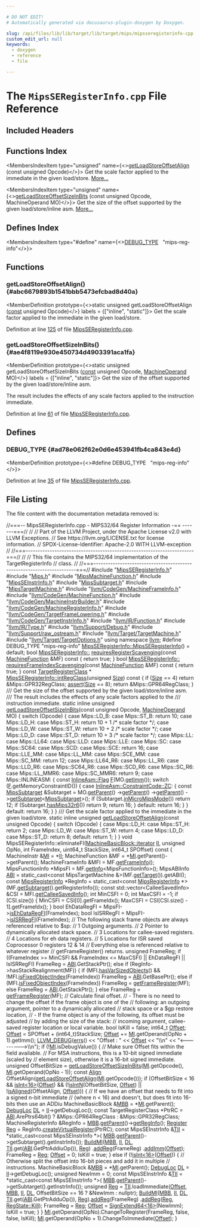 ```yaml
---

# DO NOT EDIT!
# Automatically generated via docusaurus-plugin-doxygen by Doxygen.

slug: /api/files/lib/lib/target/lib/target/mips/mipsseregisterinfo-cpp
custom_edit_url: null
keywords:
  - doxygen
  - reference
  - file

---
```





# The `MipsSERegisterInfo.cpp` File Reference

<DoxygenPage pluginConfig={pluginConfig}>



## Included Headers

<IncludesList>
<IncludesListItem
  filePath="MipsSERegisterInfo.h"
  permalink="/docs/api/files/lib/lib/target/lib/target/mips/mipsseregisterinfo-h"
  isLocal="true" />
<IncludesListItem
  filePath="Mips.h"
  permalink="/docs/api/files/lib/lib/target/lib/target/mips/mips-h"
  isLocal="true" />
<IncludesListItem
  filePath="MipsMachineFunction.h"
  permalink="/docs/api/files/lib/lib/target/lib/target/mips/mipsmachinefunction-h"
  isLocal="true" />
<IncludesListItem
  filePath="MipsSEInstrInfo.h"
  permalink="/docs/api/files/lib/lib/target/lib/target/mips/mipsseinstrinfo-h"
  isLocal="true" />
<IncludesListItem
  filePath="MipsSubtarget.h"
  permalink="/docs/api/files/lib/lib/target/lib/target/mips/mipssubtarget-h"
  isLocal="true" />
<IncludesListItem
  filePath="MipsTargetMachine.h"
  permalink="/docs/api/files/lib/lib/target/lib/target/mips/mipstargetmachine-h"
  isLocal="true" />
<IncludesListItem
  filePath="llvm/CodeGen/MachineFrameInfo.h"
  permalink="/docs/api/files/include/include/llvm/include/llvm/codegen/machineframeinfo-h"
  isLocal="true" />
<IncludesListItem
  filePath="llvm/CodeGen/MachineFunction.h"
  permalink="/docs/api/files/include/include/llvm/include/llvm/codegen/machinefunction-h"
  isLocal="true" />
<IncludesListItem
  filePath="llvm/CodeGen/MachineInstrBuilder.h"
  permalink="/docs/api/files/include/include/llvm/include/llvm/codegen/machineinstrbuilder-h"
  isLocal="true" />
<IncludesListItem
  filePath="llvm/CodeGen/MachineRegisterInfo.h"
  permalink="/docs/api/files/include/include/llvm/include/llvm/codegen/machineregisterinfo-h"
  isLocal="true" />
<IncludesListItem
  filePath="llvm/CodeGen/TargetFrameLowering.h"
  permalink="/docs/api/files/include/include/llvm/include/llvm/codegen/targetframelowering-h"
  isLocal="true" />
<IncludesListItem
  filePath="llvm/CodeGen/TargetInstrInfo.h"
  permalink="/docs/api/files/include/include/llvm/include/llvm/codegen/targetinstrinfo-h"
  isLocal="true" />
<IncludesListItem
  filePath="llvm/IR/Function.h"
  permalink="/docs/api/files/include/include/llvm/include/llvm/ir/function-h"
  isLocal="true" />
<IncludesListItem
  filePath="llvm/IR/Type.h"
  permalink="/docs/api/files/include/include/llvm/include/llvm/ir/type-h"
  isLocal="true" />
<IncludesListItem
  filePath="llvm/Support/Debug.h"
  permalink="/docs/api/files/include/include/llvm/include/llvm/support/debug-h"
  isLocal="true" />
<IncludesListItem
  filePath="llvm/Support/raw_ostream.h"
  permalink="/docs/api/files/include/include/llvm/include/llvm/support/raw-ostream-h"
  isLocal="true" />
<IncludesListItem
  filePath="llvm/Target/TargetMachine.h"
  permalink="/docs/api/files/include/include/llvm/include/llvm/target/targetmachine-h"
  isLocal="true" />
<IncludesListItem
  filePath="llvm/Target/TargetOptions.h"
  permalink="/docs/api/files/include/include/llvm/include/llvm/target/targetoptions-h"
  isLocal="true" />
</IncludesList>

## Functions Index

<MembersIndex>

<MembersIndexItem
  type="unsigned"
  name={<><a href="#abc6679893b1541bbb5473efcbad8d40a">getLoadStoreOffsetAlign</a> (const unsigned Opcode)</>}>
Get the scale factor applied to the immediate in the given load/store. <a href="#abc6679893b1541bbb5473efcbad8d40a">More...</a>
</MembersIndexItem>

<MembersIndexItem
  type="unsigned"
  name={<><a href="#ae4f8119e930e450734d4903391aca1fa">getLoadStoreOffsetSizeInBits</a> (const unsigned Opcode, MachineOperand MO)</>}>
Get the size of the offset supported by the given load/store/inline asm. <a href="#ae4f8119e930e450734d4903391aca1fa">More...</a>
</MembersIndexItem>

</MembersIndex>

## Defines Index

<MembersIndex>

<MembersIndexItem
  type="#define"
  name={<><a href="#ad78e062f62e0d6e453941fb4ca843e4d">DEBUG&#95;TYPE</a>&nbsp;&nbsp;&nbsp;&quot;mips-reg-info&quot;</>}>
</MembersIndexItem>

</MembersIndex>


<SectionDefinition>

## Functions

### getLoadStoreOffsetAlign() {#abc6679893b1541bbb5473efcbad8d40a}

<MemberDefinition
  prototype={<>static unsigned getLoadStoreOffsetAlign (<a href="/docs/api/files/lib/lib/target/lib/target/aarch64/aarch64promoteconstant-cpp/#a90f8350fecae261c25be85d38b451bff">const</a> unsigned Opcode)</>}
  labels = {["inline", "static"]}>
Get the scale factor applied to the immediate in the given load/store.

Definition at line <a href="#l00125">125</a> of file <a href="/docs/api/files/lib/lib/target/lib/target/mips/mipsseregisterinfo-cpp">MipsSERegisterInfo.cpp</a>.
</MemberDefinition>

### getLoadStoreOffsetSizeInBits() {#ae4f8119e930e450734d4903391aca1fa}

<MemberDefinition
  prototype={<>static unsigned getLoadStoreOffsetSizeInBits (<a href="/docs/api/files/lib/lib/target/lib/target/aarch64/aarch64promoteconstant-cpp/#a90f8350fecae261c25be85d38b451bff">const</a> unsigned Opcode, <a href="/docs/api/classes/llvm/machineoperand">MachineOperand</a> MO)</>}
  labels = {["inline", "static"]}>
Get the size of the offset supported by the given load/store/inline asm.

The result includes the effects of any scale factors applied to the instruction immediate.

Definition at line <a href="#l00061">61</a> of file <a href="/docs/api/files/lib/lib/target/lib/target/mips/mipsseregisterinfo-cpp">MipsSERegisterInfo.cpp</a>.
</MemberDefinition>

</SectionDefinition>

<SectionDefinition>

## Defines

### DEBUG&#95;TYPE {#ad78e062f62e0d6e453941fb4ca843e4d}

<MemberDefinition
  prototype={<>#define DEBUG&#95;TYPE&nbsp;&nbsp;&nbsp;&quot;mips-reg-info&quot;</>}>

Definition at line <a href="#l00035">35</a> of file <a href="/docs/api/files/lib/lib/target/lib/target/mips/mipsseregisterinfo-cpp">MipsSERegisterInfo.cpp</a>.
</MemberDefinition>

</SectionDefinition>

## File Listing

The file content with the documentation metadata removed is:

<ProgramListing>

<Link id="l00001" /><CodeLine lineNumber="1"><span class="doxyHighlightComment">//===-- MipsSERegisterInfo.cpp - MIPS32/64 Register Information -== -------===//</span></CodeLine>
<Link id="l00002" /><CodeLine lineNumber="2"><span class="doxyHighlightComment">//</span></CodeLine>
<Link id="l00003" /><CodeLine lineNumber="3"><span class="doxyHighlightComment">// Part of the LLVM Project, under the Apache License v2.0 with LLVM Exceptions.</span></CodeLine>
<Link id="l00004" /><CodeLine lineNumber="4"><span class="doxyHighlightComment">// See https://llvm.org/LICENSE.txt for license information.</span></CodeLine>
<Link id="l00005" /><CodeLine lineNumber="5"><span class="doxyHighlightComment">// SPDX-License-Identifier: Apache-2.0 WITH LLVM-exception</span></CodeLine>
<Link id="l00006" /><CodeLine lineNumber="6"><span class="doxyHighlightComment">//</span></CodeLine>
<Link id="l00007" /><CodeLine lineNumber="7"><span class="doxyHighlightComment">//===----------------------------------------------------------------------===//</span></CodeLine>
<Link id="l00008" /><CodeLine lineNumber="8"><span class="doxyHighlightComment">//</span></CodeLine>
<Link id="l00009" /><CodeLine lineNumber="9"><span class="doxyHighlightComment">// This file contains the MIPS32/64 implementation of the TargetRegisterInfo</span></CodeLine>
<Link id="l00010" /><CodeLine lineNumber="10"><span class="doxyHighlightComment">// class.</span></CodeLine>
<Link id="l00011" /><CodeLine lineNumber="11"><span class="doxyHighlightComment">//</span></CodeLine>
<Link id="l00012" /><CodeLine lineNumber="12"><span class="doxyHighlightComment">//===----------------------------------------------------------------------===//</span></CodeLine>
<Link id="l00013" /><CodeLine lineNumber="13"></CodeLine>
<Link id="l00014" /><CodeLine lineNumber="14"><span class="doxyHighlightPreprocessor">#include &quot;<a href="/docs/api/files/lib/lib/target/lib/target/mips/mipsseregisterinfo-h">MipsSERegisterInfo.h</a>&quot;</span></CodeLine>
<Link id="l00015" /><CodeLine lineNumber="15"><span class="doxyHighlightPreprocessor">#include &quot;<a href="/docs/api/files/lib/lib/target/lib/target/mips/mips-h">Mips.h</a>&quot;</span></CodeLine>
<Link id="l00016" /><CodeLine lineNumber="16"><span class="doxyHighlightPreprocessor">#include &quot;<a href="/docs/api/files/lib/lib/target/lib/target/mips/mipsmachinefunction-h">MipsMachineFunction.h</a>&quot;</span></CodeLine>
<Link id="l00017" /><CodeLine lineNumber="17"><span class="doxyHighlightPreprocessor">#include &quot;<a href="/docs/api/files/lib/lib/target/lib/target/mips/mipsseinstrinfo-h">MipsSEInstrInfo.h</a>&quot;</span></CodeLine>
<Link id="l00018" /><CodeLine lineNumber="18"><span class="doxyHighlightPreprocessor">#include &quot;<a href="/docs/api/files/lib/lib/target/lib/target/mips/mipssubtarget-h">MipsSubtarget.h</a>&quot;</span></CodeLine>
<Link id="l00019" /><CodeLine lineNumber="19"><span class="doxyHighlightPreprocessor">#include &quot;<a href="/docs/api/files/lib/lib/target/lib/target/mips/mipstargetmachine-h">MipsTargetMachine.h</a>&quot;</span></CodeLine>
<Link id="l00020" /><CodeLine lineNumber="20"><span class="doxyHighlightPreprocessor">#include &quot;<a href="/docs/api/files/include/include/llvm/include/llvm/codegen/machineframeinfo-h">llvm/CodeGen/MachineFrameInfo.h</a>&quot;</span></CodeLine>
<Link id="l00021" /><CodeLine lineNumber="21"><span class="doxyHighlightPreprocessor">#include &quot;<a href="/docs/api/files/include/include/llvm/include/llvm/codegen/machinefunction-h">llvm/CodeGen/MachineFunction.h</a>&quot;</span></CodeLine>
<Link id="l00022" /><CodeLine lineNumber="22"><span class="doxyHighlightPreprocessor">#include &quot;<a href="/docs/api/files/include/include/llvm/include/llvm/codegen/machineinstrbuilder-h">llvm/CodeGen/MachineInstrBuilder.h</a>&quot;</span></CodeLine>
<Link id="l00023" /><CodeLine lineNumber="23"><span class="doxyHighlightPreprocessor">#include &quot;<a href="/docs/api/files/include/include/llvm/include/llvm/codegen/machineregisterinfo-h">llvm/CodeGen/MachineRegisterInfo.h</a>&quot;</span></CodeLine>
<Link id="l00024" /><CodeLine lineNumber="24"><span class="doxyHighlightPreprocessor">#include &quot;<a href="/docs/api/files/include/include/llvm/include/llvm/codegen/targetframelowering-h">llvm/CodeGen/TargetFrameLowering.h</a>&quot;</span></CodeLine>
<Link id="l00025" /><CodeLine lineNumber="25"><span class="doxyHighlightPreprocessor">#include &quot;<a href="/docs/api/files/include/include/llvm/include/llvm/codegen/targetinstrinfo-h">llvm/CodeGen/TargetInstrInfo.h</a>&quot;</span></CodeLine>
<Link id="l00026" /><CodeLine lineNumber="26"><span class="doxyHighlightPreprocessor">#include &quot;<a href="/docs/api/files/include/include/llvm/include/llvm/ir/function-h">llvm/IR/Function.h</a>&quot;</span></CodeLine>
<Link id="l00027" /><CodeLine lineNumber="27"><span class="doxyHighlightPreprocessor">#include &quot;<a href="/docs/api/files/include/include/llvm/include/llvm/ir/type-h">llvm/IR/Type.h</a>&quot;</span></CodeLine>
<Link id="l00028" /><CodeLine lineNumber="28"><span class="doxyHighlightPreprocessor">#include &quot;<a href="/docs/api/files/include/include/llvm/include/llvm/support/debug-h">llvm/Support/Debug.h</a>&quot;</span></CodeLine>
<Link id="l00029" /><CodeLine lineNumber="29"><span class="doxyHighlightPreprocessor">#include &quot;<a href="/docs/api/files/include/include/llvm/include/llvm/support/raw-ostream-h">llvm/Support/raw&#95;ostream.h</a>&quot;</span></CodeLine>
<Link id="l00030" /><CodeLine lineNumber="30"><span class="doxyHighlightPreprocessor">#include &quot;<a href="/docs/api/files/include/include/llvm/include/llvm/target/targetmachine-h">llvm/Target/TargetMachine.h</a>&quot;</span></CodeLine>
<Link id="l00031" /><CodeLine lineNumber="31"><span class="doxyHighlightPreprocessor">#include &quot;<a href="/docs/api/files/include/include/llvm/include/llvm/target/targetoptions-h">llvm/Target/TargetOptions.h</a>&quot;</span></CodeLine>
<Link id="l00032" /><CodeLine lineNumber="32"></CodeLine>
<Link id="l00033" /><CodeLine lineNumber="33"><span class="doxyHighlightKeyword">using namespace </span><span class="doxyHighlight"><a href="/docs/api/namespaces/llvm">llvm</a>;</span></CodeLine>
<Link id="l00034" /><CodeLine lineNumber="34"></CodeLine>
<Link id="l00035" /><CodeLine lineNumber="35" lineLink="#ad78e062f62e0d6e453941fb4ca843e4d"><span class="doxyHighlightPreprocessor">#define DEBUG&#95;TYPE &quot;mips-reg-info&quot;</span></CodeLine>
<Link id="l00036" /><CodeLine lineNumber="36"></CodeLine>
<Link id="l00037" /><CodeLine lineNumber="37"><span class="doxyHighlight"><a href="/docs/api/classes/llvm/mipsseregisterinfo/#a1b99325af3498d33ae62ab1dbd4bf006">MipsSERegisterInfo::MipsSERegisterInfo</a>() = </span><span class="doxyHighlightKeywordFlow">default</span><span class="doxyHighlight">;</span></CodeLine>
<Link id="l00038" /><CodeLine lineNumber="38"></CodeLine>
<Link id="l00039" /><CodeLine lineNumber="39" lineLink="/docs/api/classes/llvm/mipsseregisterinfo/#a499bbb27e0a8847d9980ae2e2230f66e"><span class="doxyHighlightKeywordType">bool</span><span class="doxyHighlight"> <a href="/docs/api/classes/llvm/mipsseregisterinfo/#a499bbb27e0a8847d9980ae2e2230f66e">MipsSERegisterInfo::</a></span></CodeLine>
<Link id="l00040" /><CodeLine lineNumber="40"><span class="doxyHighlight"><a href="/docs/api/classes/llvm/mipsseregisterinfo/#a499bbb27e0a8847d9980ae2e2230f66e">requiresRegisterScavenging</a>(</span><span class="doxyHighlightKeyword">const</span><span class="doxyHighlight"> <a href="/docs/api/classes/llvm/machinefunction">MachineFunction</a> &amp;MF)</span><span class="doxyHighlightKeyword"> const </span><span class="doxyHighlight">&#123;</span></CodeLine>
<Link id="l00041" /><CodeLine lineNumber="41"><span class="doxyHighlight">  </span><span class="doxyHighlightKeywordFlow">return</span><span class="doxyHighlight"> </span><span class="doxyHighlightKeyword">true</span><span class="doxyHighlight">;</span></CodeLine>
<Link id="l00042" /><CodeLine lineNumber="42"><span class="doxyHighlight">&#125;</span></CodeLine>
<Link id="l00043" /><CodeLine lineNumber="43"></CodeLine>
<Link id="l00044" /><CodeLine lineNumber="44" lineLink="/docs/api/classes/llvm/mipsseregisterinfo/#ac1333fe41d7aa9382a78468d43594922"><span class="doxyHighlightKeywordType">bool</span><span class="doxyHighlight"> <a href="/docs/api/classes/llvm/mipsseregisterinfo/#ac1333fe41d7aa9382a78468d43594922">MipsSERegisterInfo::</a></span></CodeLine>
<Link id="l00045" /><CodeLine lineNumber="45"><span class="doxyHighlight"><a href="/docs/api/classes/llvm/mipsseregisterinfo/#ac1333fe41d7aa9382a78468d43594922">requiresFrameIndexScavenging</a>(</span><span class="doxyHighlightKeyword">const</span><span class="doxyHighlight"> <a href="/docs/api/classes/llvm/machinefunction">MachineFunction</a> &amp;MF)</span><span class="doxyHighlightKeyword"> const </span><span class="doxyHighlight">&#123;</span></CodeLine>
<Link id="l00046" /><CodeLine lineNumber="46"><span class="doxyHighlight">  </span><span class="doxyHighlightKeywordFlow">return</span><span class="doxyHighlight"> </span><span class="doxyHighlightKeyword">true</span><span class="doxyHighlight">;</span></CodeLine>
<Link id="l00047" /><CodeLine lineNumber="47"><span class="doxyHighlight">&#125;</span></CodeLine>
<Link id="l00048" /><CodeLine lineNumber="48"></CodeLine>
<Link id="l00049" /><CodeLine lineNumber="49"><span class="doxyHighlightKeyword">const</span><span class="doxyHighlight"> <a href="/docs/api/classes/llvm/targetregisterclass">TargetRegisterClass</a> &#42;</span></CodeLine>
<Link id="l00050" /><CodeLine lineNumber="50" lineLink="/docs/api/classes/llvm/mipsseregisterinfo/#a1654cdff957648ab165a7d078c8a74ce"><span class="doxyHighlight"><a href="/docs/api/classes/llvm/mipsseregisterinfo/#a1654cdff957648ab165a7d078c8a74ce">MipsSERegisterInfo::intRegClass</a>(</span><span class="doxyHighlightKeywordType">unsigned</span><span class="doxyHighlight"> <a href="/docs/api/files/lib/lib/analysis/inlineorder-cpp/#a7ee6f0cb51c3b9056199e9a0001fe8c3a6f6cb72d544962fa333e2e34ce64f719">Size</a>)</span><span class="doxyHighlightKeyword"> const </span><span class="doxyHighlight">&#123;</span></CodeLine>
<Link id="l00051" /><CodeLine lineNumber="51"><span class="doxyHighlight">  </span><span class="doxyHighlightKeywordFlow">if</span><span class="doxyHighlight"> (<a href="/docs/api/files/lib/lib/analysis/inlineorder-cpp/#a7ee6f0cb51c3b9056199e9a0001fe8c3a6f6cb72d544962fa333e2e34ce64f719">Size</a> == 4)</span></CodeLine>
<Link id="l00052" /><CodeLine lineNumber="52"><span class="doxyHighlight">    </span><span class="doxyHighlightKeywordFlow">return</span><span class="doxyHighlight"> &amp;Mips::GPR32RegClass;</span></CodeLine>
<Link id="l00053" /><CodeLine lineNumber="53"></CodeLine>
<Link id="l00054" /><CodeLine lineNumber="54"><span class="doxyHighlight">  <a href="/docs/api/files/lib/lib/target/lib/target/amdgpu/silowercontrolflow-cpp/#a4868c5d81c5ccc98c47aeab6244346a0">assert</a>(<a href="/docs/api/files/lib/lib/analysis/inlineorder-cpp/#a7ee6f0cb51c3b9056199e9a0001fe8c3a6f6cb72d544962fa333e2e34ce64f719">Size</a> == 8);</span></CodeLine>
<Link id="l00055" /><CodeLine lineNumber="55"><span class="doxyHighlight">  </span><span class="doxyHighlightKeywordFlow">return</span><span class="doxyHighlight"> &amp;Mips::GPR64RegClass;</span></CodeLine>
<Link id="l00056" /><CodeLine lineNumber="56"><span class="doxyHighlight">&#125;</span></CodeLine>
<Link id="l00057" /><CodeLine lineNumber="57"></CodeLine>
<Link id="l00058" /><CodeLine lineNumber="58"><span class="doxyHighlightComment">/// Get the size of the offset supported by the given load/store/inline asm.</span></CodeLine>
<Link id="l00059" /><CodeLine lineNumber="59"><span class="doxyHighlightComment">/// The result includes the effects of any scale factors applied to the</span></CodeLine>
<Link id="l00060" /><CodeLine lineNumber="60"><span class="doxyHighlightComment">/// instruction immediate.</span></CodeLine>
<Link id="l00061" /><CodeLine lineNumber="61" lineLink="#ae4f8119e930e450734d4903391aca1fa"><span class="doxyHighlightKeyword">static</span><span class="doxyHighlight"> </span><span class="doxyHighlightKeyword">inline</span><span class="doxyHighlight"> </span><span class="doxyHighlightKeywordType">unsigned</span><span class="doxyHighlight"> <a href="#ae4f8119e930e450734d4903391aca1fa">getLoadStoreOffsetSizeInBits</a>(</span><span class="doxyHighlightKeyword">const</span><span class="doxyHighlight"> </span><span class="doxyHighlightKeywordType">unsigned</span><span class="doxyHighlight"> Opcode,</span></CodeLine>
<Link id="l00062" /><CodeLine lineNumber="62"><span class="doxyHighlight">                                                    <a href="/docs/api/classes/llvm/machineoperand">MachineOperand</a> MO) &#123;</span></CodeLine>
<Link id="l00063" /><CodeLine lineNumber="63"><span class="doxyHighlight">  </span><span class="doxyHighlightKeywordFlow">switch</span><span class="doxyHighlight"> (Opcode) &#123;</span></CodeLine>
<Link id="l00064" /><CodeLine lineNumber="64"><span class="doxyHighlight">  </span><span class="doxyHighlightKeywordFlow">case</span><span class="doxyHighlight"> Mips::LD&#95;B:</span></CodeLine>
<Link id="l00065" /><CodeLine lineNumber="65"><span class="doxyHighlight">  </span><span class="doxyHighlightKeywordFlow">case</span><span class="doxyHighlight"> Mips::ST&#95;B:</span></CodeLine>
<Link id="l00066" /><CodeLine lineNumber="66"><span class="doxyHighlight">    </span><span class="doxyHighlightKeywordFlow">return</span><span class="doxyHighlight"> 10;</span></CodeLine>
<Link id="l00067" /><CodeLine lineNumber="67"><span class="doxyHighlight">  </span><span class="doxyHighlightKeywordFlow">case</span><span class="doxyHighlight"> Mips::LD&#95;H:</span></CodeLine>
<Link id="l00068" /><CodeLine lineNumber="68"><span class="doxyHighlight">  </span><span class="doxyHighlightKeywordFlow">case</span><span class="doxyHighlight"> Mips::ST&#95;H:</span></CodeLine>
<Link id="l00069" /><CodeLine lineNumber="69"><span class="doxyHighlight">    </span><span class="doxyHighlightKeywordFlow">return</span><span class="doxyHighlight"> 10 + 1 </span><span class="doxyHighlightComment">/&#42; scale factor &#42;/</span><span class="doxyHighlight">;</span></CodeLine>
<Link id="l00070" /><CodeLine lineNumber="70"><span class="doxyHighlight">  </span><span class="doxyHighlightKeywordFlow">case</span><span class="doxyHighlight"> Mips::LD&#95;W:</span></CodeLine>
<Link id="l00071" /><CodeLine lineNumber="71"><span class="doxyHighlight">  </span><span class="doxyHighlightKeywordFlow">case</span><span class="doxyHighlight"> Mips::ST&#95;W:</span></CodeLine>
<Link id="l00072" /><CodeLine lineNumber="72"><span class="doxyHighlight">    </span><span class="doxyHighlightKeywordFlow">return</span><span class="doxyHighlight"> 10 + 2 </span><span class="doxyHighlightComment">/&#42; scale factor &#42;/</span><span class="doxyHighlight">;</span></CodeLine>
<Link id="l00073" /><CodeLine lineNumber="73"><span class="doxyHighlight">  </span><span class="doxyHighlightKeywordFlow">case</span><span class="doxyHighlight"> Mips::LD&#95;D:</span></CodeLine>
<Link id="l00074" /><CodeLine lineNumber="74"><span class="doxyHighlight">  </span><span class="doxyHighlightKeywordFlow">case</span><span class="doxyHighlight"> Mips::ST&#95;D:</span></CodeLine>
<Link id="l00075" /><CodeLine lineNumber="75"><span class="doxyHighlight">    </span><span class="doxyHighlightKeywordFlow">return</span><span class="doxyHighlight"> 10 + 3 </span><span class="doxyHighlightComment">/&#42; scale factor &#42;/</span><span class="doxyHighlight">;</span></CodeLine>
<Link id="l00076" /><CodeLine lineNumber="76"><span class="doxyHighlight">  </span><span class="doxyHighlightKeywordFlow">case</span><span class="doxyHighlight"> Mips::LL:</span></CodeLine>
<Link id="l00077" /><CodeLine lineNumber="77"><span class="doxyHighlight">  </span><span class="doxyHighlightKeywordFlow">case</span><span class="doxyHighlight"> Mips::LL64:</span></CodeLine>
<Link id="l00078" /><CodeLine lineNumber="78"><span class="doxyHighlight">  </span><span class="doxyHighlightKeywordFlow">case</span><span class="doxyHighlight"> Mips::LLD:</span></CodeLine>
<Link id="l00079" /><CodeLine lineNumber="79"><span class="doxyHighlight">  </span><span class="doxyHighlightKeywordFlow">case</span><span class="doxyHighlight"> Mips::LLE:</span></CodeLine>
<Link id="l00080" /><CodeLine lineNumber="80"><span class="doxyHighlight">  </span><span class="doxyHighlightKeywordFlow">case</span><span class="doxyHighlight"> Mips::SC:</span></CodeLine>
<Link id="l00081" /><CodeLine lineNumber="81"><span class="doxyHighlight">  </span><span class="doxyHighlightKeywordFlow">case</span><span class="doxyHighlight"> Mips::SC64:</span></CodeLine>
<Link id="l00082" /><CodeLine lineNumber="82"><span class="doxyHighlight">  </span><span class="doxyHighlightKeywordFlow">case</span><span class="doxyHighlight"> Mips::SCD:</span></CodeLine>
<Link id="l00083" /><CodeLine lineNumber="83"><span class="doxyHighlight">  </span><span class="doxyHighlightKeywordFlow">case</span><span class="doxyHighlight"> Mips::SCE:</span></CodeLine>
<Link id="l00084" /><CodeLine lineNumber="84"><span class="doxyHighlight">    </span><span class="doxyHighlightKeywordFlow">return</span><span class="doxyHighlight"> 16;</span></CodeLine>
<Link id="l00085" /><CodeLine lineNumber="85"><span class="doxyHighlight">  </span><span class="doxyHighlightKeywordFlow">case</span><span class="doxyHighlight"> Mips::LLE&#95;MM:</span></CodeLine>
<Link id="l00086" /><CodeLine lineNumber="86"><span class="doxyHighlight">  </span><span class="doxyHighlightKeywordFlow">case</span><span class="doxyHighlight"> Mips::LL&#95;MM:</span></CodeLine>
<Link id="l00087" /><CodeLine lineNumber="87"><span class="doxyHighlight">  </span><span class="doxyHighlightKeywordFlow">case</span><span class="doxyHighlight"> Mips::SCE&#95;MM:</span></CodeLine>
<Link id="l00088" /><CodeLine lineNumber="88"><span class="doxyHighlight">  </span><span class="doxyHighlightKeywordFlow">case</span><span class="doxyHighlight"> Mips::SC&#95;MM:</span></CodeLine>
<Link id="l00089" /><CodeLine lineNumber="89"><span class="doxyHighlight">    </span><span class="doxyHighlightKeywordFlow">return</span><span class="doxyHighlight"> 12;</span></CodeLine>
<Link id="l00090" /><CodeLine lineNumber="90"><span class="doxyHighlight">  </span><span class="doxyHighlightKeywordFlow">case</span><span class="doxyHighlight"> Mips::LL64&#95;R6:</span></CodeLine>
<Link id="l00091" /><CodeLine lineNumber="91"><span class="doxyHighlight">  </span><span class="doxyHighlightKeywordFlow">case</span><span class="doxyHighlight"> Mips::LL&#95;R6:</span></CodeLine>
<Link id="l00092" /><CodeLine lineNumber="92"><span class="doxyHighlight">  </span><span class="doxyHighlightKeywordFlow">case</span><span class="doxyHighlight"> Mips::LLD&#95;R6:</span></CodeLine>
<Link id="l00093" /><CodeLine lineNumber="93"><span class="doxyHighlight">  </span><span class="doxyHighlightKeywordFlow">case</span><span class="doxyHighlight"> Mips::SC64&#95;R6:</span></CodeLine>
<Link id="l00094" /><CodeLine lineNumber="94"><span class="doxyHighlight">  </span><span class="doxyHighlightKeywordFlow">case</span><span class="doxyHighlight"> Mips::SCD&#95;R6:</span></CodeLine>
<Link id="l00095" /><CodeLine lineNumber="95"><span class="doxyHighlight">  </span><span class="doxyHighlightKeywordFlow">case</span><span class="doxyHighlight"> Mips::SC&#95;R6:</span></CodeLine>
<Link id="l00096" /><CodeLine lineNumber="96"><span class="doxyHighlight">  </span><span class="doxyHighlightKeywordFlow">case</span><span class="doxyHighlight"> Mips::LL&#95;MMR6:</span></CodeLine>
<Link id="l00097" /><CodeLine lineNumber="97"><span class="doxyHighlight">  </span><span class="doxyHighlightKeywordFlow">case</span><span class="doxyHighlight"> Mips::SC&#95;MMR6:</span></CodeLine>
<Link id="l00098" /><CodeLine lineNumber="98"><span class="doxyHighlight">    </span><span class="doxyHighlightKeywordFlow">return</span><span class="doxyHighlight"> 9;</span></CodeLine>
<Link id="l00099" /><CodeLine lineNumber="99"><span class="doxyHighlight">  </span><span class="doxyHighlightKeywordFlow">case</span><span class="doxyHighlight"> Mips::INLINEASM: &#123;</span></CodeLine>
<Link id="l00100" /><CodeLine lineNumber="100"><span class="doxyHighlight">    </span><span class="doxyHighlightKeyword">const</span><span class="doxyHighlight"> <a href="/docs/api/classes/llvm/inlineasm/flag">InlineAsm::Flag</a> <a href="/docs/api/files/lib/lib/support/md5-cpp/#a96d73bbd7af15cb1fc38c3f4a3bd82e9">F</a>(MO.<a href="/docs/api/classes/llvm/machineoperand/#a38b28a85f818b49d8806c150b8a5b4f7">getImm</a>());</span></CodeLine>
<Link id="l00101" /><CodeLine lineNumber="101"><span class="doxyHighlight">    </span><span class="doxyHighlightKeywordFlow">switch</span><span class="doxyHighlight"> (<a href="/docs/api/files/lib/lib/support/md5-cpp/#a96d73bbd7af15cb1fc38c3f4a3bd82e9">F</a>.getMemoryConstraintID()) &#123;</span></CodeLine>
<Link id="l00102" /><CodeLine lineNumber="102"><span class="doxyHighlight">    </span><span class="doxyHighlightKeywordFlow">case</span><span class="doxyHighlight"> <a href="/docs/api/classes/llvm/inlineasm/#af73223719f15f8ca95f36ce43aa9d6d0af341c2cd8bebc8a5b414a5121df2997f">InlineAsm::ConstraintCode::ZC</a>: &#123;</span></CodeLine>
<Link id="l00103" /><CodeLine lineNumber="103"><span class="doxyHighlight">      </span><span class="doxyHighlightKeyword">const</span><span class="doxyHighlight"> <a href="/docs/api/classes/llvm/mipssubtarget">MipsSubtarget</a> &amp;Subtarget = MO.<a href="/docs/api/classes/llvm/machineoperand/#a9719077fcba2cd439e84897257a47bb0">getParent</a>()</span></CodeLine>
<Link id="l00104" /><CodeLine lineNumber="104"><span class="doxyHighlight">                                           -&gt;<a href="/docs/api/classes/llvm/machineinstr/#a1e855100f407ca4be098d0050be403b0">getParent</a>()</span></CodeLine>
<Link id="l00105" /><CodeLine lineNumber="105"><span class="doxyHighlight">                                           -&gt;<a href="/docs/api/classes/llvm/machinebasicblock/#acf6442108e21e7e5379feb8962de65b7">getParent</a>()</span></CodeLine>
<Link id="l00106" /><CodeLine lineNumber="106"><span class="doxyHighlight">                                           -&gt;<a href="/docs/api/classes/llvm/machinefunction/#a3825368aca2bc1550d173660df4da6a6">getSubtarget</a>&lt;<a href="/docs/api/classes/llvm/mipssubtarget">MipsSubtarget</a>&gt;();</span></CodeLine>
<Link id="l00107" /><CodeLine lineNumber="107"><span class="doxyHighlight">      </span><span class="doxyHighlightKeywordFlow">if</span><span class="doxyHighlight"> (Subtarget.<a href="/docs/api/classes/llvm/mipssubtarget/#a102ee3949228f2c8c1902c3ab7b70efc">inMicroMipsMode</a>())</span></CodeLine>
<Link id="l00108" /><CodeLine lineNumber="108"><span class="doxyHighlight">        </span><span class="doxyHighlightKeywordFlow">return</span><span class="doxyHighlight"> 12;</span></CodeLine>
<Link id="l00109" /><CodeLine lineNumber="109"></CodeLine>
<Link id="l00110" /><CodeLine lineNumber="110"><span class="doxyHighlight">      </span><span class="doxyHighlightKeywordFlow">if</span><span class="doxyHighlight"> (Subtarget.<a href="/docs/api/classes/llvm/mipssubtarget/#a00fc7567082e1f37e03204a7c619d87e">hasMips32r6</a>())</span></CodeLine>
<Link id="l00111" /><CodeLine lineNumber="111"><span class="doxyHighlight">        </span><span class="doxyHighlightKeywordFlow">return</span><span class="doxyHighlight"> 9;</span></CodeLine>
<Link id="l00112" /><CodeLine lineNumber="112"></CodeLine>
<Link id="l00113" /><CodeLine lineNumber="113"><span class="doxyHighlight">      </span><span class="doxyHighlightKeywordFlow">return</span><span class="doxyHighlight"> 16;</span></CodeLine>
<Link id="l00114" /><CodeLine lineNumber="114"><span class="doxyHighlight">    &#125;</span></CodeLine>
<Link id="l00115" /><CodeLine lineNumber="115"><span class="doxyHighlight">    </span><span class="doxyHighlightKeywordFlow">default</span><span class="doxyHighlight">:</span></CodeLine>
<Link id="l00116" /><CodeLine lineNumber="116"><span class="doxyHighlight">      </span><span class="doxyHighlightKeywordFlow">return</span><span class="doxyHighlight"> 16;</span></CodeLine>
<Link id="l00117" /><CodeLine lineNumber="117"><span class="doxyHighlight">    &#125;</span></CodeLine>
<Link id="l00118" /><CodeLine lineNumber="118"><span class="doxyHighlight">  &#125;</span></CodeLine>
<Link id="l00119" /><CodeLine lineNumber="119"><span class="doxyHighlight">  </span><span class="doxyHighlightKeywordFlow">default</span><span class="doxyHighlight">:</span></CodeLine>
<Link id="l00120" /><CodeLine lineNumber="120"><span class="doxyHighlight">    </span><span class="doxyHighlightKeywordFlow">return</span><span class="doxyHighlight"> 16;</span></CodeLine>
<Link id="l00121" /><CodeLine lineNumber="121"><span class="doxyHighlight">  &#125;</span></CodeLine>
<Link id="l00122" /><CodeLine lineNumber="122"><span class="doxyHighlight">&#125;</span></CodeLine>
<Link id="l00123" /><CodeLine lineNumber="123"></CodeLine>
<Link id="l00124" /><CodeLine lineNumber="124"><span class="doxyHighlightComment">/// Get the scale factor applied to the immediate in the given load/store.</span></CodeLine>
<Link id="l00125" /><CodeLine lineNumber="125" lineLink="#abc6679893b1541bbb5473efcbad8d40a"><span class="doxyHighlightKeyword">static</span><span class="doxyHighlight"> </span><span class="doxyHighlightKeyword">inline</span><span class="doxyHighlight"> </span><span class="doxyHighlightKeywordType">unsigned</span><span class="doxyHighlight"> <a href="#abc6679893b1541bbb5473efcbad8d40a">getLoadStoreOffsetAlign</a>(</span><span class="doxyHighlightKeyword">const</span><span class="doxyHighlight"> </span><span class="doxyHighlightKeywordType">unsigned</span><span class="doxyHighlight"> Opcode) &#123;</span></CodeLine>
<Link id="l00126" /><CodeLine lineNumber="126"><span class="doxyHighlight">  </span><span class="doxyHighlightKeywordFlow">switch</span><span class="doxyHighlight"> (Opcode) &#123;</span></CodeLine>
<Link id="l00127" /><CodeLine lineNumber="127"><span class="doxyHighlight">  </span><span class="doxyHighlightKeywordFlow">case</span><span class="doxyHighlight"> Mips::LD&#95;H:</span></CodeLine>
<Link id="l00128" /><CodeLine lineNumber="128"><span class="doxyHighlight">  </span><span class="doxyHighlightKeywordFlow">case</span><span class="doxyHighlight"> Mips::ST&#95;H:</span></CodeLine>
<Link id="l00129" /><CodeLine lineNumber="129"><span class="doxyHighlight">    </span><span class="doxyHighlightKeywordFlow">return</span><span class="doxyHighlight"> 2;</span></CodeLine>
<Link id="l00130" /><CodeLine lineNumber="130"><span class="doxyHighlight">  </span><span class="doxyHighlightKeywordFlow">case</span><span class="doxyHighlight"> Mips::LD&#95;W:</span></CodeLine>
<Link id="l00131" /><CodeLine lineNumber="131"><span class="doxyHighlight">  </span><span class="doxyHighlightKeywordFlow">case</span><span class="doxyHighlight"> Mips::ST&#95;W:</span></CodeLine>
<Link id="l00132" /><CodeLine lineNumber="132"><span class="doxyHighlight">    </span><span class="doxyHighlightKeywordFlow">return</span><span class="doxyHighlight"> 4;</span></CodeLine>
<Link id="l00133" /><CodeLine lineNumber="133"><span class="doxyHighlight">  </span><span class="doxyHighlightKeywordFlow">case</span><span class="doxyHighlight"> Mips::LD&#95;D:</span></CodeLine>
<Link id="l00134" /><CodeLine lineNumber="134"><span class="doxyHighlight">  </span><span class="doxyHighlightKeywordFlow">case</span><span class="doxyHighlight"> Mips::ST&#95;D:</span></CodeLine>
<Link id="l00135" /><CodeLine lineNumber="135"><span class="doxyHighlight">    </span><span class="doxyHighlightKeywordFlow">return</span><span class="doxyHighlight"> 8;</span></CodeLine>
<Link id="l00136" /><CodeLine lineNumber="136"><span class="doxyHighlight">  </span><span class="doxyHighlightKeywordFlow">default</span><span class="doxyHighlight">:</span></CodeLine>
<Link id="l00137" /><CodeLine lineNumber="137"><span class="doxyHighlight">    </span><span class="doxyHighlightKeywordFlow">return</span><span class="doxyHighlight"> 1;</span></CodeLine>
<Link id="l00138" /><CodeLine lineNumber="138"><span class="doxyHighlight">  &#125;</span></CodeLine>
<Link id="l00139" /><CodeLine lineNumber="139"><span class="doxyHighlight">&#125;</span></CodeLine>
<Link id="l00140" /><CodeLine lineNumber="140"></CodeLine>
<Link id="l00141" /><CodeLine lineNumber="141"><span class="doxyHighlightKeywordType">void</span><span class="doxyHighlight"> MipsSERegisterInfo::eliminateFI(<a href="/docs/api/classes/llvm/machinebasicblock/#ae34c996b58df9b9ce6695a0c8b70c533">MachineBasicBlock::iterator</a> <a href="/docs/api/files/lib/lib/target/lib/target/nvptx/nvvmintrrange-cpp/#ac5804672fc0850438d63caec770647f8">II</a>,</span></CodeLine>
<Link id="l00142" /><CodeLine lineNumber="142"><span class="doxyHighlight">                                     </span><span class="doxyHighlightKeywordType">unsigned</span><span class="doxyHighlight"> OpNo, </span><span class="doxyHighlightKeywordType">int</span><span class="doxyHighlight"> FrameIndex,</span></CodeLine>
<Link id="l00143" /><CodeLine lineNumber="143"><span class="doxyHighlight">                                     uint64&#95;t StackSize,</span></CodeLine>
<Link id="l00144" /><CodeLine lineNumber="144"><span class="doxyHighlight">                                     int64&#95;t SPOffset)</span><span class="doxyHighlightKeyword"> const </span><span class="doxyHighlight">&#123;</span></CodeLine>
<Link id="l00145" /><CodeLine lineNumber="145"><span class="doxyHighlight">  MachineInstr &amp;<a href="/docs/api/files/lib/lib/codegen/lib/codegen/globalisel/irtranslator-cpp/#abe44dfdea65b4f7e11e0a608ab708b76">MI</a> = &#42;<a href="/docs/api/files/lib/lib/target/lib/target/nvptx/nvvmintrrange-cpp/#ac5804672fc0850438d63caec770647f8">II</a>;</span></CodeLine>
<Link id="l00146" /><CodeLine lineNumber="146"><span class="doxyHighlight">  MachineFunction &amp;MF = &#42;<a href="/docs/api/files/lib/lib/codegen/lib/codegen/globalisel/irtranslator-cpp/#abe44dfdea65b4f7e11e0a608ab708b76">MI</a>.getParent()-&gt;getParent();</span></CodeLine>
<Link id="l00147" /><CodeLine lineNumber="147"><span class="doxyHighlight">  MachineFrameInfo &amp;MFI = MF.<a href="/docs/api/classes/llvm/machinefunction/#a54f334a9c8ca6d105eae383ae87e4524">getFrameInfo</a>();</span></CodeLine>
<Link id="l00148" /><CodeLine lineNumber="148"><span class="doxyHighlight">  MipsFunctionInfo &#42;MipsFI = MF.<a href="/docs/api/classes/llvm/machinefunction/#ab7feae1932b436c8630e247166ec42b7">getInfo</a>&lt;MipsFunctionInfo&gt;();</span></CodeLine>
<Link id="l00149" /><CodeLine lineNumber="149"></CodeLine>
<Link id="l00150" /><CodeLine lineNumber="150"><span class="doxyHighlight">  MipsABIInfo <a href="/docs/api/namespaces/llvm/coro/#a36a5e731a6e92a83c26e5fee63d12380">ABI</a> =</span></CodeLine>
<Link id="l00151" /><CodeLine lineNumber="151"><span class="doxyHighlight">      </span><span class="doxyHighlightKeyword">static&#95;cast&lt;</span><span class="doxyHighlightKeyword">const </span><span class="doxyHighlight">MipsTargetMachine &amp;</span><span class="doxyHighlightKeyword">&gt;</span><span class="doxyHighlight">(MF.<a href="/docs/api/classes/llvm/machinefunction/#af777ff93c9e07a6ff5ffe3226deb3e76">getTarget</a>()).getABI();</span></CodeLine>
<Link id="l00152" /><CodeLine lineNumber="152"><span class="doxyHighlight">  </span><span class="doxyHighlightKeyword">const</span><span class="doxyHighlight"> <a href="/docs/api/classes/llvm/mipsregisterinfo/#adff587a1699cce6d11b70ee64d8a76a0">MipsRegisterInfo</a> &#42;RegInfo =</span></CodeLine>
<Link id="l00153" /><CodeLine lineNumber="153"><span class="doxyHighlight">    </span><span class="doxyHighlightKeyword">static&#95;cast&lt;</span><span class="doxyHighlightKeyword">const </span><span class="doxyHighlight"><a href="/docs/api/classes/llvm/mipsregisterinfo/#adff587a1699cce6d11b70ee64d8a76a0">MipsRegisterInfo</a> &#42;</span><span class="doxyHighlightKeyword">&gt;</span><span class="doxyHighlight">(MF.<a href="/docs/api/classes/llvm/machinefunction/#a3825368aca2bc1550d173660df4da6a6">getSubtarget</a>().getRegisterInfo());</span></CodeLine>
<Link id="l00154" /><CodeLine lineNumber="154"></CodeLine>
<Link id="l00155" /><CodeLine lineNumber="155"><span class="doxyHighlight">  </span><span class="doxyHighlightKeyword">const</span><span class="doxyHighlight"> std::vector&lt;CalleeSavedInfo&gt; &amp;CSI = MFI.<a href="/docs/api/classes/llvm/machineframeinfo/#aad474502cac7b22b83e74de089f8c81d">getCalleeSavedInfo</a>();</span></CodeLine>
<Link id="l00156" /><CodeLine lineNumber="156"><span class="doxyHighlight">  </span><span class="doxyHighlightKeywordType">int</span><span class="doxyHighlight"> MinCSFI = 0;</span></CodeLine>
<Link id="l00157" /><CodeLine lineNumber="157"><span class="doxyHighlight">  </span><span class="doxyHighlightKeywordType">int</span><span class="doxyHighlight"> MaxCSFI = -1;</span></CodeLine>
<Link id="l00158" /><CodeLine lineNumber="158"></CodeLine>
<Link id="l00159" /><CodeLine lineNumber="159"><span class="doxyHighlight">  </span><span class="doxyHighlightKeywordFlow">if</span><span class="doxyHighlight"> (CSI.size()) &#123;</span></CodeLine>
<Link id="l00160" /><CodeLine lineNumber="160"><span class="doxyHighlight">    MinCSFI = CSI&#91;0&#93;.getFrameIdx();</span></CodeLine>
<Link id="l00161" /><CodeLine lineNumber="161"><span class="doxyHighlight">    MaxCSFI = CSI&#91;CSI.size() - 1&#93;.getFrameIdx();</span></CodeLine>
<Link id="l00162" /><CodeLine lineNumber="162"><span class="doxyHighlight">  &#125;</span></CodeLine>
<Link id="l00163" /><CodeLine lineNumber="163"></CodeLine>
<Link id="l00164" /><CodeLine lineNumber="164"><span class="doxyHighlight">  </span><span class="doxyHighlightKeywordType">bool</span><span class="doxyHighlight"> EhDataRegFI = MipsFI-&gt;<a href="/docs/api/classes/llvm/mipsfunctioninfo/#ab6e005d2b2bd32eb63cc82d3b827a4b2">isEhDataRegFI</a>(FrameIndex);</span></CodeLine>
<Link id="l00165" /><CodeLine lineNumber="165"><span class="doxyHighlight">  </span><span class="doxyHighlightKeywordType">bool</span><span class="doxyHighlight"> IsISRRegFI = MipsFI-&gt;<a href="/docs/api/classes/llvm/mipsfunctioninfo/#a32a4019f1faa3bbc729ddbdd43039470">isISRRegFI</a>(FrameIndex);</span></CodeLine>
<Link id="l00166" /><CodeLine lineNumber="166"><span class="doxyHighlight">  </span><span class="doxyHighlightComment">// The following stack frame objects are always referenced relative to $sp:</span></CodeLine>
<Link id="l00167" /><CodeLine lineNumber="167"><span class="doxyHighlight">  </span><span class="doxyHighlightComment">//  1 Outgoing arguments.</span></CodeLine>
<Link id="l00168" /><CodeLine lineNumber="168"><span class="doxyHighlight">  </span><span class="doxyHighlightComment">//  2 Pointer to dynamically allocated stack space.</span></CodeLine>
<Link id="l00169" /><CodeLine lineNumber="169"><span class="doxyHighlight">  </span><span class="doxyHighlightComment">//  3 Locations for callee-saved registers.</span></CodeLine>
<Link id="l00170" /><CodeLine lineNumber="170"><span class="doxyHighlight">  </span><span class="doxyHighlightComment">//  4 Locations for eh data registers.</span></CodeLine>
<Link id="l00171" /><CodeLine lineNumber="171"><span class="doxyHighlight">  </span><span class="doxyHighlightComment">//  5 Locations for ISR saved Coprocessor 0 registers 12 &amp; 14</span></CodeLine>
<Link id="l00172" /><CodeLine lineNumber="172"><span class="doxyHighlight">  </span><span class="doxyHighlightComment">// Everything else is referenced relative to whatever register</span></CodeLine>
<Link id="l00173" /><CodeLine lineNumber="173"><span class="doxyHighlight">  </span><span class="doxyHighlightComment">// getFrameRegister() returns.</span></CodeLine>
<Link id="l00174" /><CodeLine lineNumber="174"><span class="doxyHighlight">  </span><span class="doxyHighlightKeywordType">unsigned</span><span class="doxyHighlight"> FrameReg;</span></CodeLine>
<Link id="l00175" /><CodeLine lineNumber="175"></CodeLine>
<Link id="l00176" /><CodeLine lineNumber="176"><span class="doxyHighlight">  </span><span class="doxyHighlightKeywordFlow">if</span><span class="doxyHighlight"> ((FrameIndex &gt;= MinCSFI &amp;&amp; FrameIndex &lt;= MaxCSFI) || EhDataRegFI ||</span></CodeLine>
<Link id="l00177" /><CodeLine lineNumber="177"><span class="doxyHighlight">      IsISRRegFI)</span></CodeLine>
<Link id="l00178" /><CodeLine lineNumber="178"><span class="doxyHighlight">    FrameReg = <a href="/docs/api/namespaces/llvm/coro/#a36a5e731a6e92a83c26e5fee63d12380">ABI</a>.GetStackPtr();</span></CodeLine>
<Link id="l00179" /><CodeLine lineNumber="179"><span class="doxyHighlight">  </span><span class="doxyHighlightKeywordFlow">else</span><span class="doxyHighlight"> </span><span class="doxyHighlightKeywordFlow">if</span><span class="doxyHighlight"> (RegInfo-&gt;hasStackRealignment(MF)) &#123;</span></CodeLine>
<Link id="l00180" /><CodeLine lineNumber="180"><span class="doxyHighlight">    </span><span class="doxyHighlightKeywordFlow">if</span><span class="doxyHighlight"> (MFI.<a href="/docs/api/classes/llvm/machineframeinfo/#a0509430713d587eba74220a8375948a8">hasVarSizedObjects</a>() &amp;&amp; !MFI.<a href="/docs/api/classes/llvm/machineframeinfo/#ae6e7e975f7a4e5d535be32068a7c67df">isFixedObjectIndex</a>(FrameIndex))</span></CodeLine>
<Link id="l00181" /><CodeLine lineNumber="181"><span class="doxyHighlight">      FrameReg = <a href="/docs/api/namespaces/llvm/coro/#a36a5e731a6e92a83c26e5fee63d12380">ABI</a>.GetBasePtr();</span></CodeLine>
<Link id="l00182" /><CodeLine lineNumber="182"><span class="doxyHighlight">    </span><span class="doxyHighlightKeywordFlow">else</span><span class="doxyHighlight"> </span><span class="doxyHighlightKeywordFlow">if</span><span class="doxyHighlight"> (MFI.<a href="/docs/api/classes/llvm/machineframeinfo/#ae6e7e975f7a4e5d535be32068a7c67df">isFixedObjectIndex</a>(FrameIndex))</span></CodeLine>
<Link id="l00183" /><CodeLine lineNumber="183"><span class="doxyHighlight">      FrameReg = <a href="/docs/api/classes/llvm/mipsregisterinfo/#a233e4dd01a9c98f407775d1061ec5d97">getFrameRegister</a>(MF);</span></CodeLine>
<Link id="l00184" /><CodeLine lineNumber="184"><span class="doxyHighlight">    </span><span class="doxyHighlightKeywordFlow">else</span></CodeLine>
<Link id="l00185" /><CodeLine lineNumber="185"><span class="doxyHighlight">      FrameReg = <a href="/docs/api/namespaces/llvm/coro/#a36a5e731a6e92a83c26e5fee63d12380">ABI</a>.GetStackPtr();</span></CodeLine>
<Link id="l00186" /><CodeLine lineNumber="186"><span class="doxyHighlight">  &#125; </span><span class="doxyHighlightKeywordFlow">else</span></CodeLine>
<Link id="l00187" /><CodeLine lineNumber="187"><span class="doxyHighlight">    FrameReg = <a href="/docs/api/classes/llvm/mipsregisterinfo/#a233e4dd01a9c98f407775d1061ec5d97">getFrameRegister</a>(MF);</span></CodeLine>
<Link id="l00188" /><CodeLine lineNumber="188"></CodeLine>
<Link id="l00189" /><CodeLine lineNumber="189"><span class="doxyHighlight">  </span><span class="doxyHighlightComment">// Calculate final offset.</span></CodeLine>
<Link id="l00190" /><CodeLine lineNumber="190"><span class="doxyHighlight">  </span><span class="doxyHighlightComment">// - There is no need to change the offset if the frame object is one of the</span></CodeLine>
<Link id="l00191" /><CodeLine lineNumber="191"><span class="doxyHighlight">  </span><span class="doxyHighlightComment">//   following: an outgoing argument, pointer to a dynamically allocated</span></CodeLine>
<Link id="l00192" /><CodeLine lineNumber="192"><span class="doxyHighlight">  </span><span class="doxyHighlightComment">//   stack space or a $gp restore location,</span></CodeLine>
<Link id="l00193" /><CodeLine lineNumber="193"><span class="doxyHighlight">  </span><span class="doxyHighlightComment">// - If the frame object is any of the following, its offset must be adjusted</span></CodeLine>
<Link id="l00194" /><CodeLine lineNumber="194"><span class="doxyHighlight">  </span><span class="doxyHighlightComment">//   by adding the size of the stack:</span></CodeLine>
<Link id="l00195" /><CodeLine lineNumber="195"><span class="doxyHighlight">  </span><span class="doxyHighlightComment">//   incoming argument, callee-saved register location or local variable.</span></CodeLine>
<Link id="l00196" /><CodeLine lineNumber="196"><span class="doxyHighlight">  </span><span class="doxyHighlightKeywordType">bool</span><span class="doxyHighlight"> IsKill = </span><span class="doxyHighlightKeyword">false</span><span class="doxyHighlight">;</span></CodeLine>
<Link id="l00197" /><CodeLine lineNumber="197"><span class="doxyHighlight">  int64&#95;t <a href="/docs/api/namespaces/llvm/#a05f5b9a11bdcc5feba62899f95dcf878a3134224cba2545bc57954d3b072aebb4">Offset</a>;</span></CodeLine>
<Link id="l00198" /><CodeLine lineNumber="198"></CodeLine>
<Link id="l00199" /><CodeLine lineNumber="199"><span class="doxyHighlight">  <a href="/docs/api/namespaces/llvm/#a05f5b9a11bdcc5feba62899f95dcf878a3134224cba2545bc57954d3b072aebb4">Offset</a> = SPOffset + (int64&#95;t)StackSize;</span></CodeLine>
<Link id="l00200" /><CodeLine lineNumber="200"><span class="doxyHighlight">  <a href="/docs/api/namespaces/llvm/#a05f5b9a11bdcc5feba62899f95dcf878a3134224cba2545bc57954d3b072aebb4">Offset</a> += <a href="/docs/api/files/lib/lib/codegen/lib/codegen/globalisel/irtranslator-cpp/#abe44dfdea65b4f7e11e0a608ab708b76">MI</a>.getOperand(OpNo + 1).getImm();</span></CodeLine>
<Link id="l00201" /><CodeLine lineNumber="201"></CodeLine>
<Link id="l00202" /><CodeLine lineNumber="202"><span class="doxyHighlight">  <a href="/docs/api/files/include/include/llvm/include/llvm/support/debug-h/#a196897517069dda1bdb549e24468f7d7">LLVM&#95;DEBUG</a>(<a href="/docs/api/namespaces/llvm/#a9a7b5c68c90f85baaedaa854cc5002cc">errs</a>() &lt;&lt; </span><span class="doxyHighlightStringLiteral">&quot;Offset     : &quot;</span><span class="doxyHighlight"> &lt;&lt; <a href="/docs/api/namespaces/llvm/#a05f5b9a11bdcc5feba62899f95dcf878a3134224cba2545bc57954d3b072aebb4">Offset</a> &lt;&lt; </span><span class="doxyHighlightStringLiteral">&quot;\\n&quot;</span></CodeLine>
<Link id="l00203" /><CodeLine lineNumber="203"><span class="doxyHighlight">                    &lt;&lt; </span><span class="doxyHighlightStringLiteral">&quot;&lt;---------&gt;\\n&quot;</span><span class="doxyHighlight">);</span></CodeLine>
<Link id="l00204" /><CodeLine lineNumber="204"></CodeLine>
<Link id="l00205" /><CodeLine lineNumber="205"><span class="doxyHighlight">  </span><span class="doxyHighlightKeywordFlow">if</span><span class="doxyHighlight"> (!<a href="/docs/api/files/lib/lib/codegen/lib/codegen/globalisel/irtranslator-cpp/#abe44dfdea65b4f7e11e0a608ab708b76">MI</a>.isDebugValue()) &#123;</span></CodeLine>
<Link id="l00206" /><CodeLine lineNumber="206"><span class="doxyHighlight">    </span><span class="doxyHighlightComment">// Make sure Offset fits within the field available.</span></CodeLine>
<Link id="l00207" /><CodeLine lineNumber="207"><span class="doxyHighlight">    </span><span class="doxyHighlightComment">// For MSA instructions, this is a 10-bit signed immediate (scaled by</span></CodeLine>
<Link id="l00208" /><CodeLine lineNumber="208"><span class="doxyHighlight">    </span><span class="doxyHighlightComment">// element size), otherwise it is a 16-bit signed immediate.</span></CodeLine>
<Link id="l00209" /><CodeLine lineNumber="209"><span class="doxyHighlight">    </span><span class="doxyHighlightKeywordType">unsigned</span><span class="doxyHighlight"> OffsetBitSize =</span></CodeLine>
<Link id="l00210" /><CodeLine lineNumber="210"><span class="doxyHighlight">        <a href="#ae4f8119e930e450734d4903391aca1fa">getLoadStoreOffsetSizeInBits</a>(<a href="/docs/api/files/lib/lib/codegen/lib/codegen/globalisel/irtranslator-cpp/#abe44dfdea65b4f7e11e0a608ab708b76">MI</a>.getOpcode(), <a href="/docs/api/files/lib/lib/codegen/lib/codegen/globalisel/irtranslator-cpp/#abe44dfdea65b4f7e11e0a608ab708b76">MI</a>.getOperand(OpNo - 1));</span></CodeLine>
<Link id="l00211" /><CodeLine lineNumber="211"><span class="doxyHighlight">    </span><span class="doxyHighlightKeyword">const</span><span class="doxyHighlight"> <a href="/docs/api/namespaces/llvm/amdgpu/hsamd/kernel/arg/key/#a6b334a5f83504ebc99cc59f4f333ff98">Align</a> OffsetAlign(<a href="#abc6679893b1541bbb5473efcbad8d40a">getLoadStoreOffsetAlign</a>(<a href="/docs/api/files/lib/lib/codegen/lib/codegen/globalisel/irtranslator-cpp/#abe44dfdea65b4f7e11e0a608ab708b76">MI</a>.getOpcode()));</span></CodeLine>
<Link id="l00212" /><CodeLine lineNumber="212"><span class="doxyHighlight">    </span><span class="doxyHighlightKeywordFlow">if</span><span class="doxyHighlight"> (OffsetBitSize &lt; 16 &amp;&amp; <a href="/docs/api/namespaces/llvm/#a1a1e51a5952c3afa00875df90e7ae6f8">isInt&lt;16&gt;</a>(<a href="/docs/api/namespaces/llvm/#a05f5b9a11bdcc5feba62899f95dcf878a3134224cba2545bc57954d3b072aebb4">Offset</a>) &amp;&amp;</span></CodeLine>
<Link id="l00213" /><CodeLine lineNumber="213"><span class="doxyHighlight">        (!<a href="/docs/api/namespaces/llvm/#aad80b46c754cc7216244a866ec9b1cb0">isIntN</a>(OffsetBitSize, <a href="/docs/api/namespaces/llvm/#a05f5b9a11bdcc5feba62899f95dcf878a3134224cba2545bc57954d3b072aebb4">Offset</a>) || !<a href="/docs/api/namespaces/llvm/#a25f1d7ccf87af8d87fcb950f7ed758b5">isAligned</a>(OffsetAlign, <a href="/docs/api/namespaces/llvm/#a05f5b9a11bdcc5feba62899f95dcf878a3134224cba2545bc57954d3b072aebb4">Offset</a>))) &#123;</span></CodeLine>
<Link id="l00214" /><CodeLine lineNumber="214"><span class="doxyHighlight">      </span><span class="doxyHighlightComment">// If we have an offset that needs to fit into a signed n-bit immediate</span></CodeLine>
<Link id="l00215" /><CodeLine lineNumber="215"><span class="doxyHighlight">      </span><span class="doxyHighlightComment">// (where n &lt; 16) and doesn&#39;t, but does fit into 16-bits then use an ADDiu</span></CodeLine>
<Link id="l00216" /><CodeLine lineNumber="216"><span class="doxyHighlight">      MachineBasicBlock &amp;<a href="/docs/api/files/lib/lib/target/lib/target/arm/armslshardening-cpp/#a5958512eae2979bd2eb383977996a600">MBB</a> = &#42;<a href="/docs/api/files/lib/lib/codegen/lib/codegen/globalisel/irtranslator-cpp/#abe44dfdea65b4f7e11e0a608ab708b76">MI</a>.getParent();</span></CodeLine>
<Link id="l00217" /><CodeLine lineNumber="217"><span class="doxyHighlight">      <a href="/docs/api/namespaces/llvm/dwarf-linker/#a463a58e257d5f6fb2c39eb9a2474fc24ac2e06fc138163b7095fa483616a0a47a">DebugLoc</a> <a href="/docs/api/files/lib/lib/target/lib/target/arm/armslshardening-cpp/#ad467c4ab9119043f9b7750ab986be61a">DL</a> = <a href="/docs/api/files/lib/lib/target/lib/target/nvptx/nvvmintrrange-cpp/#ac5804672fc0850438d63caec770647f8">II</a>-&gt;getDebugLoc();</span></CodeLine>
<Link id="l00218" /><CodeLine lineNumber="218"><span class="doxyHighlight">      </span><span class="doxyHighlightKeyword">const</span><span class="doxyHighlight"> TargetRegisterClass &#42;PtrRC =</span></CodeLine>
<Link id="l00219" /><CodeLine lineNumber="219"><span class="doxyHighlight">          <a href="/docs/api/namespaces/llvm/coro/#a36a5e731a6e92a83c26e5fee63d12380">ABI</a>.ArePtrs64bit() ? &amp;Mips::GPR64RegClass : &amp;Mips::GPR32RegClass;</span></CodeLine>
<Link id="l00220" /><CodeLine lineNumber="220"><span class="doxyHighlight">      MachineRegisterInfo &amp;RegInfo = <a href="/docs/api/files/lib/lib/target/lib/target/arm/armslshardening-cpp/#a5958512eae2979bd2eb383977996a600">MBB</a>.<a href="/docs/api/classes/llvm/machinebasicblock/#acf6442108e21e7e5379feb8962de65b7">getParent</a>()-&gt;<a href="/docs/api/classes/llvm/machinefunction/#a810234b6b3d223b7c74a4253fcc5ea5e">getRegInfo</a>();</span></CodeLine>
<Link id="l00221" /><CodeLine lineNumber="221"><span class="doxyHighlight">      <a href="/docs/api/files/lib/lib/transforms/lib/transforms/utils/mem2reg-cpp/#a6fde3eb6ca09ddf2fd76432176d817bb">Register</a> <a href="/docs/api/files/lib/lib/codegen/machinesink-cpp/#a359e1ff26f6d466d927a61aae45b05c3">Reg</a> = RegInfo.<a href="/docs/api/classes/llvm/machineregisterinfo/#a5c77792a06583e0fe7a0379ad94a2809">createVirtualRegister</a>(PtrRC);</span></CodeLine>
<Link id="l00222" /><CodeLine lineNumber="222"><span class="doxyHighlight">      </span><span class="doxyHighlightKeyword">const</span><span class="doxyHighlight"> MipsSEInstrInfo &amp;<a href="/docs/api/files/lib/lib/target/lib/target/hexagon/hexagoncopytocombine-cpp/#a1d40004718218dbdf06b496766299101">TII</a> =</span></CodeLine>
<Link id="l00223" /><CodeLine lineNumber="223"><span class="doxyHighlight">          &#42;</span><span class="doxyHighlightKeyword">static&#95;cast&lt;</span><span class="doxyHighlightKeyword">const </span><span class="doxyHighlight">MipsSEInstrInfo &#42;</span><span class="doxyHighlightKeyword">&gt;</span><span class="doxyHighlight">(</span></CodeLine>
<Link id="l00224" /><CodeLine lineNumber="224"><span class="doxyHighlight">              <a href="/docs/api/files/lib/lib/target/lib/target/arm/armslshardening-cpp/#a5958512eae2979bd2eb383977996a600">MBB</a>.<a href="/docs/api/classes/llvm/machinebasicblock/#acf6442108e21e7e5379feb8962de65b7">getParent</a>()-&gt;getSubtarget().getInstrInfo());</span></CodeLine>
<Link id="l00225" /><CodeLine lineNumber="225"><span class="doxyHighlight">      <a href="/docs/api/namespaces/llvm/#a17e04afcf0c5efeb0eb6a9a45287b5e4">BuildMI</a>(<a href="/docs/api/files/lib/lib/target/lib/target/arm/armslshardening-cpp/#a5958512eae2979bd2eb383977996a600">MBB</a>, <a href="/docs/api/files/lib/lib/target/lib/target/nvptx/nvvmintrrange-cpp/#ac5804672fc0850438d63caec770647f8">II</a>, <a href="/docs/api/files/lib/lib/target/lib/target/arm/armslshardening-cpp/#ad467c4ab9119043f9b7750ab986be61a">DL</a>, <a href="/docs/api/files/lib/lib/target/lib/target/hexagon/hexagoncopytocombine-cpp/#a1d40004718218dbdf06b496766299101">TII</a>.get(<a href="/docs/api/namespaces/llvm/coro/#a36a5e731a6e92a83c26e5fee63d12380">ABI</a>.GetPtrAddiuOp()), <a href="/docs/api/files/lib/lib/codegen/machinesink-cpp/#a359e1ff26f6d466d927a61aae45b05c3">Reg</a>)</span></CodeLine>
<Link id="l00226" /><CodeLine lineNumber="226"><span class="doxyHighlight">          .<a href="/docs/api/classes/llvm/machineinstrbuilder/#a927857fc69e4b4f0cde307f86f180df5">addReg</a>(FrameReg)</span></CodeLine>
<Link id="l00227" /><CodeLine lineNumber="227"><span class="doxyHighlight">          .<a href="/docs/api/classes/llvm/machineinstrbuilder/#a6c1f959947905135c7dd215b64957654">addImm</a>(<a href="/docs/api/namespaces/llvm/#a05f5b9a11bdcc5feba62899f95dcf878a3134224cba2545bc57954d3b072aebb4">Offset</a>);</span></CodeLine>
<Link id="l00228" /><CodeLine lineNumber="228"></CodeLine>
<Link id="l00229" /><CodeLine lineNumber="229"><span class="doxyHighlight">      FrameReg = <a href="/docs/api/files/lib/lib/codegen/machinesink-cpp/#a359e1ff26f6d466d927a61aae45b05c3">Reg</a>;</span></CodeLine>
<Link id="l00230" /><CodeLine lineNumber="230"><span class="doxyHighlight">      <a href="/docs/api/namespaces/llvm/#a05f5b9a11bdcc5feba62899f95dcf878a3134224cba2545bc57954d3b072aebb4">Offset</a> = 0;</span></CodeLine>
<Link id="l00231" /><CodeLine lineNumber="231"><span class="doxyHighlight">      IsKill = </span><span class="doxyHighlightKeyword">true</span><span class="doxyHighlight">;</span></CodeLine>
<Link id="l00232" /><CodeLine lineNumber="232"><span class="doxyHighlight">    &#125; </span><span class="doxyHighlightKeywordFlow">else</span><span class="doxyHighlight"> </span><span class="doxyHighlightKeywordFlow">if</span><span class="doxyHighlight"> (!<a href="/docs/api/namespaces/llvm/#a1a1e51a5952c3afa00875df90e7ae6f8">isInt&lt;16&gt;</a>(<a href="/docs/api/namespaces/llvm/#a05f5b9a11bdcc5feba62899f95dcf878a3134224cba2545bc57954d3b072aebb4">Offset</a>)) &#123;</span></CodeLine>
<Link id="l00233" /><CodeLine lineNumber="233"><span class="doxyHighlight">      </span><span class="doxyHighlightComment">// Otherwise split the offset into 16-bit pieces and add it in multiple</span></CodeLine>
<Link id="l00234" /><CodeLine lineNumber="234"><span class="doxyHighlight">      </span><span class="doxyHighlightComment">// instructions.</span></CodeLine>
<Link id="l00235" /><CodeLine lineNumber="235"><span class="doxyHighlight">      MachineBasicBlock &amp;<a href="/docs/api/files/lib/lib/target/lib/target/arm/armslshardening-cpp/#a5958512eae2979bd2eb383977996a600">MBB</a> = &#42;<a href="/docs/api/files/lib/lib/codegen/lib/codegen/globalisel/irtranslator-cpp/#abe44dfdea65b4f7e11e0a608ab708b76">MI</a>.getParent();</span></CodeLine>
<Link id="l00236" /><CodeLine lineNumber="236"><span class="doxyHighlight">      <a href="/docs/api/namespaces/llvm/dwarf-linker/#a463a58e257d5f6fb2c39eb9a2474fc24ac2e06fc138163b7095fa483616a0a47a">DebugLoc</a> <a href="/docs/api/files/lib/lib/target/lib/target/arm/armslshardening-cpp/#ad467c4ab9119043f9b7750ab986be61a">DL</a> = <a href="/docs/api/files/lib/lib/target/lib/target/nvptx/nvvmintrrange-cpp/#ac5804672fc0850438d63caec770647f8">II</a>-&gt;getDebugLoc();</span></CodeLine>
<Link id="l00237" /><CodeLine lineNumber="237"><span class="doxyHighlight">      </span><span class="doxyHighlightKeywordType">unsigned</span><span class="doxyHighlight"> NewImm = 0;</span></CodeLine>
<Link id="l00238" /><CodeLine lineNumber="238"><span class="doxyHighlight">      </span><span class="doxyHighlightKeyword">const</span><span class="doxyHighlight"> MipsSEInstrInfo &amp;<a href="/docs/api/files/lib/lib/target/lib/target/hexagon/hexagoncopytocombine-cpp/#a1d40004718218dbdf06b496766299101">TII</a> =</span></CodeLine>
<Link id="l00239" /><CodeLine lineNumber="239"><span class="doxyHighlight">          &#42;</span><span class="doxyHighlightKeyword">static&#95;cast&lt;</span><span class="doxyHighlightKeyword">const </span><span class="doxyHighlight">MipsSEInstrInfo &#42;</span><span class="doxyHighlightKeyword">&gt;</span><span class="doxyHighlight">(</span></CodeLine>
<Link id="l00240" /><CodeLine lineNumber="240"><span class="doxyHighlight">              <a href="/docs/api/files/lib/lib/target/lib/target/arm/armslshardening-cpp/#a5958512eae2979bd2eb383977996a600">MBB</a>.<a href="/docs/api/classes/llvm/machinebasicblock/#acf6442108e21e7e5379feb8962de65b7">getParent</a>()-&gt;getSubtarget().getInstrInfo());</span></CodeLine>
<Link id="l00241" /><CodeLine lineNumber="241"><span class="doxyHighlight">      </span><span class="doxyHighlightKeywordType">unsigned</span><span class="doxyHighlight"> <a href="/docs/api/files/lib/lib/codegen/machinesink-cpp/#a359e1ff26f6d466d927a61aae45b05c3">Reg</a> = <a href="/docs/api/files/lib/lib/target/lib/target/hexagon/hexagoncopytocombine-cpp/#a1d40004718218dbdf06b496766299101">TII</a>.loadImmediate(<a href="/docs/api/namespaces/llvm/#a05f5b9a11bdcc5feba62899f95dcf878a3134224cba2545bc57954d3b072aebb4">Offset</a>, <a href="/docs/api/files/lib/lib/target/lib/target/arm/armslshardening-cpp/#a5958512eae2979bd2eb383977996a600">MBB</a>, <a href="/docs/api/files/lib/lib/target/lib/target/nvptx/nvvmintrrange-cpp/#ac5804672fc0850438d63caec770647f8">II</a>, <a href="/docs/api/files/lib/lib/target/lib/target/arm/armslshardening-cpp/#ad467c4ab9119043f9b7750ab986be61a">DL</a>,</span></CodeLine>
<Link id="l00242" /><CodeLine lineNumber="242"><span class="doxyHighlight">                                       OffsetBitSize == 16 ? &amp;NewImm : </span><span class="doxyHighlightKeyword">nullptr</span><span class="doxyHighlight">);</span></CodeLine>
<Link id="l00243" /><CodeLine lineNumber="243"><span class="doxyHighlight">      <a href="/docs/api/namespaces/llvm/#a17e04afcf0c5efeb0eb6a9a45287b5e4">BuildMI</a>(<a href="/docs/api/files/lib/lib/target/lib/target/arm/armslshardening-cpp/#a5958512eae2979bd2eb383977996a600">MBB</a>, <a href="/docs/api/files/lib/lib/target/lib/target/nvptx/nvvmintrrange-cpp/#ac5804672fc0850438d63caec770647f8">II</a>, <a href="/docs/api/files/lib/lib/target/lib/target/arm/armslshardening-cpp/#ad467c4ab9119043f9b7750ab986be61a">DL</a>, <a href="/docs/api/files/lib/lib/target/lib/target/hexagon/hexagoncopytocombine-cpp/#a1d40004718218dbdf06b496766299101">TII</a>.get(<a href="/docs/api/namespaces/llvm/coro/#a36a5e731a6e92a83c26e5fee63d12380">ABI</a>.GetPtrAdduOp()), <a href="/docs/api/files/lib/lib/codegen/machinesink-cpp/#a359e1ff26f6d466d927a61aae45b05c3">Reg</a>).<a href="/docs/api/classes/llvm/machineinstrbuilder/#a927857fc69e4b4f0cde307f86f180df5">addReg</a>(FrameReg)</span></CodeLine>
<Link id="l00244" /><CodeLine lineNumber="244"><span class="doxyHighlight">        .<a href="/docs/api/classes/llvm/machineinstrbuilder/#a927857fc69e4b4f0cde307f86f180df5">addReg</a>(<a href="/docs/api/files/lib/lib/codegen/machinesink-cpp/#a359e1ff26f6d466d927a61aae45b05c3">Reg</a>, <a href="/docs/api/namespaces/llvm/regstate/#ade26fe5c9b3fe6948def36f7ca12dfc5a9ddde91ef09476d28a088fe57f8e2921">RegState::Kill</a>);</span></CodeLine>
<Link id="l00245" /><CodeLine lineNumber="245"></CodeLine>
<Link id="l00246" /><CodeLine lineNumber="246"><span class="doxyHighlight">      FrameReg = <a href="/docs/api/files/lib/lib/codegen/machinesink-cpp/#a359e1ff26f6d466d927a61aae45b05c3">Reg</a>;</span></CodeLine>
<Link id="l00247" /><CodeLine lineNumber="247"><span class="doxyHighlight">      <a href="/docs/api/namespaces/llvm/#a05f5b9a11bdcc5feba62899f95dcf878a3134224cba2545bc57954d3b072aebb4">Offset</a> = <a href="/docs/api/namespaces/llvm/#ad12a58d7f81a304e0c568ad2210bc4fe">SignExtend64&lt;16&gt;</a>(NewImm);</span></CodeLine>
<Link id="l00248" /><CodeLine lineNumber="248"><span class="doxyHighlight">      IsKill = </span><span class="doxyHighlightKeyword">true</span><span class="doxyHighlight">;</span></CodeLine>
<Link id="l00249" /><CodeLine lineNumber="249"><span class="doxyHighlight">    &#125;</span></CodeLine>
<Link id="l00250" /><CodeLine lineNumber="250"><span class="doxyHighlight">  &#125;</span></CodeLine>
<Link id="l00251" /><CodeLine lineNumber="251"></CodeLine>
<Link id="l00252" /><CodeLine lineNumber="252"><span class="doxyHighlight">  <a href="/docs/api/files/lib/lib/codegen/lib/codegen/globalisel/irtranslator-cpp/#abe44dfdea65b4f7e11e0a608ab708b76">MI</a>.getOperand(OpNo).ChangeToRegister(FrameReg, </span><span class="doxyHighlightKeyword">false</span><span class="doxyHighlight">, </span><span class="doxyHighlightKeyword">false</span><span class="doxyHighlight">, IsKill);</span></CodeLine>
<Link id="l00253" /><CodeLine lineNumber="253"><span class="doxyHighlight">  <a href="/docs/api/files/lib/lib/codegen/lib/codegen/globalisel/irtranslator-cpp/#abe44dfdea65b4f7e11e0a608ab708b76">MI</a>.getOperand(OpNo + 1).ChangeToImmediate(<a href="/docs/api/namespaces/llvm/#a05f5b9a11bdcc5feba62899f95dcf878a3134224cba2545bc57954d3b072aebb4">Offset</a>);</span></CodeLine>
<Link id="l00254" /><CodeLine lineNumber="254"><span class="doxyHighlight">&#125;</span></CodeLine>

</ProgramListing>


</DoxygenPage>

